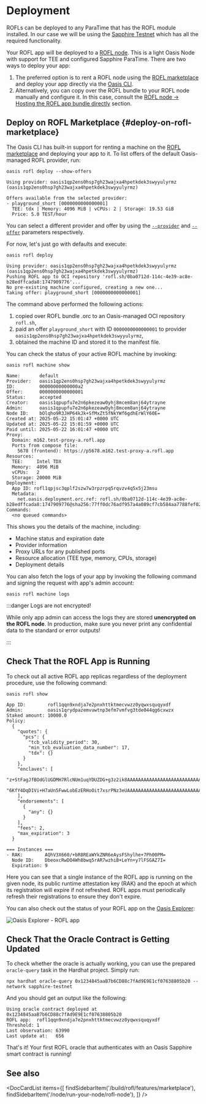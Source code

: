 
# Deployment

ROFLs can be deployed to any ParaTime that has the ROFL module installed. In our
case we will be using the [Sapphire Testnet][sapphire] which has all the
required functionality.

[sapphire]: https://github.com/oasisprotocol/docs/blob/main/docs/build/sapphire/network.mdx

Your ROFL app will be deployed to a [ROFL node]. This is a light Oasis Node with
support for TEE and configured Sapphire ParaTime. There are two ways to deploy your app:

1. The preferred option is to rent a ROFL node using the [ROFL
   marketplace](#deploy-on-rofl-marketplace) and deploy your app directly via
   the [Oasis CLI].
2. Alternatively, you can copy over the ROFL bundle to your ROFL node manually
   and configure it. In this case, consult the [ROFL node &rightarrow; Hosting the ROFL app bundle directly][rofl-node-hosting] section.

[ROFL node]: https://github.com/oasisprotocol/docs/blob/main/docs/node/run-your-node/rofl-node.mdx
[rofl-node-hosting]: https://github.com/oasisprotocol/docs/blob/main/docs/node/run-your-node/rofl-node.mdx#hosting-the-rofl-app-bundle-directly
[Oasis CLI]: https://github.com/oasisprotocol/cli/blob/master/docs/README.md

## Deploy on ROFL Marketplace {#deploy-on-rofl-marketplace}

The Oasis CLI has built-in support for renting a machine on the [ROFL
marketplace] and deploying your app to it. To list offers of the default
Oasis-managed ROFL provider, run:

```shell
oasis rofl deploy --show-offers
```

```
Using provider: oasis1qp2ens0hsp7gh23wajxa4hpetkdek3swyyulyrmz (oasis1qp2ens0hsp7gh23wajxa4hpetkdek3swyyulyrmz)

Offers available from the selected provider:
- playground_short [0000000000000001]
  TEE: tdx | Memory: 4096 MiB | vCPUs: 2 | Storage: 19.53 GiB
  Price: 5.0 TEST/hour
```

You can select a different provider and offer by using the
[`--provider`][oasis-rofl-deploy] and [`--offer`][oasis-rofl-deploy] parameters
respectively.

For now, let's just go with defaults and execute: 

```shell
oasis rofl deploy
```

```
Using provider: oasis1qp2ens0hsp7gh23wajxa4hpetkdek3swyyulyrmz (oasis1qp2ens0hsp7gh23wajxa4hpetkdek3swyyulyrmz)
Pushing ROFL app to OCI repository 'rofl.sh/0ba0712d-114c-4e39-ac8e-b28edffcada8:1747909776'...
No pre-existing machine configured, creating a new one...
Taking offer: playground_short [0000000000000001]
```

The command above performed the following actions:

1. copied over ROFL bundle .orc to an Oasis-managed OCI repository `rofl.sh`,
2. paid an offer `playground_short` with ID `0000000000000001` to provider
  `oasis1qp2ens0hsp7gh23wajxa4hpetkdek3swyyulyrmz`,
3. obtained the machine ID and stored it to the manifest file.

You can check the status of your active ROFL machine by invoking:

```shell
oasis rofl machine show
```

```
Name:       default
Provider:   oasis1qp2ens0hsp7gh23wajxa4hpetkdek3swyyulyrmz
ID:         00000000000000a2
Offer:      0000000000000001
Status:     accepted
Creator:    oasis1qpupfu7e2n6pkezeaw0yhj8mcem8anj64ytrayne
Admin:      oasis1qpupfu7e2n6pkezeaw0yhj8mcem8anj64ytrayne
Node ID:    bOlqho9R3JHP64kJk+SfMxZt5fNkYWf6gdhErWlY60E=
Created at: 2025-05-22 15:01:47 +0000 UTC
Updated at: 2025-05-22 15:01:59 +0000 UTC
Paid until: 2025-05-22 16:01:47 +0000 UTC
Proxy:
  Domain: m162.test-proxy-a.rofl.app
  Ports from compose file:
    5678 (frontend): https://p5678.m162.test-proxy-a.rofl.app
Resources:
  TEE:     Intel TDX
  Memory:  4096 MiB
  vCPUs:   2
  Storage: 20000 MiB
Deployment:
  App ID: rofl1qpjsc3qplf2szw7w3rpzrpq5rqvzv4q5x5j23msu
  Metadata:
    net.oasis.deployment.orc.ref: rofl.sh/0ba0712d-114c-4e39-ac8e-b28edffcada8:1747909776@sha256:77ff0dc76adf957a4a089cf7cb584aa7788fef027c7180ceb73a662ede87a217
Commands:
  <no queued commands>
```

This shows you the details of the machine, including:

- Machine status and expiration date
- Provider information
- Proxy URLs for any published ports
- Resource allocation (TEE type, memory, CPUs, storage)
- Deployment details

You can also fetch the logs of your app by invoking the following command and
signing the request with app's admin account:

```shell
oasis rofl machine logs
```

:::danger Logs are not encrypted!

While only app admin can access the logs they are stored **unencrypted on the
ROFL node**. In production, make sure you never print any confidential data to
the standard or error outputs!

:::

[ROFL marketplace]: ./features/marketplace.mdx
[oasis-rofl-deploy]: https://github.com/oasisprotocol/cli/blob/master/docs/rofl.md#deploy

## Check That the ROFL App is Running

To check out all active ROFL app replicas regardless of the
deployment procedure, use the following command:

```shell
oasis rofl show
```

```
App ID:        rofl1qqn9xndja7e2pnxhttktmecvwzz0yqwxsquqyxdf
Admin:         oasis1qrydpazemvuwtnp3efm7vmfvg3tde044qg6cxwzx
Staked amount: 10000.0 
Policy:
  {
    "quotes": {
      "pcs": {
        "tcb_validity_period": 30,
        "min_tcb_evaluation_data_number": 17,
        "tdx": {}
      }
    },
    "enclaves": [
      "z+StFagJfBOdGlUGDMH7RlcNUm1uqYDUZDG+g3z2ik8AAAAAAAAAAAAAAAAAAAAAAAAAAAAAAAAAAAAAAAAAAA==",
      "6KfY4DqD1Vi+H7aUn5FwwLobEzERHoOit7xsrPNz3eUAAAAAAAAAAAAAAAAAAAAAAAAAAAAAAAAAAAAAAAAAAA=="
    ],
    "endorsements": [
      {
        "any": {}
      }
    ],
    "fees": 2,
    "max_expiration": 3
  }

=== Instances ===
- RAK:        AQhV3X660/+bR8REaWYkZNR6eAysFShylhe+7Ph00PM=
  Node ID:    DbeoxcRwDO4Wh8bwq5rAR7wzhiB+LeYn+y7lFSGAZ7I=
  Expiration: 9
```

Here you can see that a single instance of the ROFL app is running on the given
node, its public runtime attestation key (RAK) and the epoch at which its
registration will expire if not refreshed. ROFL apps must periodically refresh
their registrations to ensure they don't expire.

You can also check out the status of your ROFL app on the [Oasis Explorer]:

![Oasis Explorer - ROFL app](./images/demo-rofl-tgbot-explorer.png)

[Oasis Explorer]: https://explorer.oasis.io

## Check That the Oracle Contract is Getting Updated

To check whether the oracle is actually working, you can use the prepared
`oracle-query` task in the Hardhat project. Simply run:

```shell
npx hardhat oracle-query 0x1234845aaB7b6CD88c7fAd9E9E1cf07638805b20 --network sapphire-testnet
```

And you should get an output like the following:

```
Using oracle contract deployed at 0x1234845aaB7b6CD88c7fAd9E9E1cf07638805b20
ROFL app:  rofl1qqn9xndja7e2pnxhttktmecvwzz0yqwxsquqyxdf
Threshold: 1
Last observation: 63990
Last update at:   656
```

That's it! Your first ROFL oracle that authenticates with an Oasis Sapphire
smart contract is running!

## See also

<DocCardList items={[
    findSidebarItem('/build/rofl/features/marketplace'),
    findSidebarItem('/node/run-your-node/rofl-node'),
]} />
